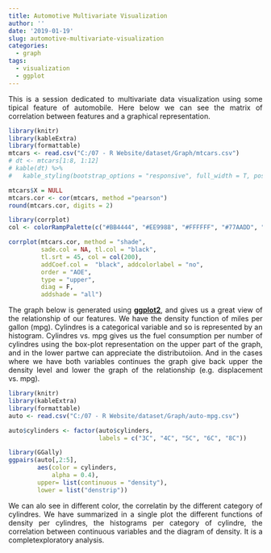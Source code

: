 ```yaml
---
title: Automotive Multivariate Visualization
author: ''
date: '2019-01-19'
slug: automotive-multivariate-visualization
categories:
  - graph
tags:
  - visualization
  - ggplot
---
```


<style>
body {
text-align: justify}
</style>

This is a session dedicated to multivariate data visualization using some tipical feature of automobile.
Here below we can see the matrix of correlation between features and a graphical representation.

```r
library(knitr)
library(kableExtra)
library(formattable)
mtcars <- read.csv("C:/07 - R Website/dataset/Graph/mtcars.csv")
# dt <- mtcars[1:8, 1:12]
# kable(dt) %>%
#   kable_styling(bootstrap_options = "responsive", full_width = T, position = "center")

mtcars$X = NULL
mtcars.cor <- cor(mtcars, method ="pearson")
round(mtcars.cor, digits = 2)

library(corrplot)
col <- colorRampPalette(c("#BB4444", "#EE9988", "#FFFFFF", "#77AADD", "#4477AA"))

corrplot(mtcars.cor, method = "shade", 
         sade.col = NA, tl.col = "black",
         tl.srt = 45, col = col(200),
         addCoef.col =  "black", addcolorlabel = "no",
         order = "AOE",
         type = "upper",
         diag = F,
         addshade = "all")

```

The graph below is generated using [**ggplot2**](https://ggplot2.tidyverse.org/), and gives us a great view of the relationship of our features.
We have the density function of miles per gallon (mpg). Cylindres is a categorical variable and so is represented by an histogram. Cylindres vs. mpg gives us the fuel consumption per number of cylindres using the box-plot representation on the upper part of the graph, and in the lower partwe can appreciate the distributoìion. And in the cases where we have both variables continues the graph give back upper the density level and lower the graph of the relationship (e.g. displacement vs. mpg).

```r
library(knitr)
library(kableExtra)
library(formattable)
auto <- read.csv("C:/07 - R Website/dataset/Graph/auto-mpg.csv")

auto$cylinders <- factor(auto$cylinders,
                         labels = c("3C", "4C", "5C", "6C", "8C"))

```

```r
library(GGally)
ggpairs(auto[,2:5],
        aes(color = cylinders, 
            alpha = 0.4),
        upper= list(continuous = "density"),
        lower = list("denstrip"))

```

We can alo see in different color, the correlatin by the different category of cylindres.
We have summarized in a single plot the different functions of density per cylindres, the histograms per category of cylindre, the correlation between continuous variables and the diagram of density. It is a completexploratory analysis.










